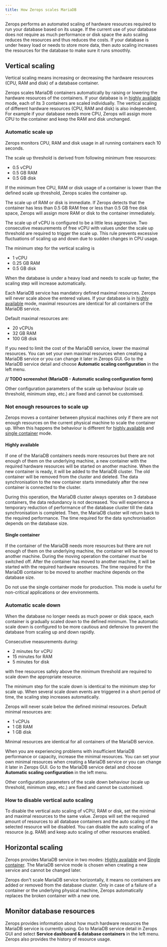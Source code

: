 ```yaml
---
title: How Zerops scales MariaDB
---
```

Zerops performs an automated scaling of hardware resources required to run your database based on its usage. If the current use of your database does not require as much performance or disk space the auto scaling reduces the resources and thus reduces the costs. If your database is under heavy load or needs to store more data, then auto scaling increases the resources for the database to make sure it runs smoothly.
## Vertical scaling
Vertical scaling means increasing or decreasing the hardware resources (CPU, RAM and disk) of a database container. 

Zerops scales MariaDB containers automatically by raising or lowering the hardware resources of the containers. If your database is in [highly available](/mariadb/how-to/create#highly-available) mode, each of its 3 containers are scaled individually. The vertical scaling of different hardware resources (CPU, RAM and disk) is also  independent. For example if your database needs more CPU, Zerops will assign more CPU to the container and keep the RAM and disk unchanged. 

### Automatic scale up 
Zerops monitors CPU, RAM and disk usage in all running containers each 10 seconds. 

The scale up threshold is derived from following minimum free resources:
* 0.5 vCPU
* 0.5 GB RAM
* 0.5 GB disk

If the minimum free CPU, RAM or disk usage of a container is lower than the defined scale up threshold, Zerops scales the container up. 

The scale up of RAM or disk is immediate. If Zerops detects that the container has less than 0.5 GB RAM free or less than 0.5 GB free disk space, Zerops will assign more RAM or disk to the container immediately.

The scale up of vCPU is configured to be a little less aggressive. Two consecutive measurements of free vCPU with values under the scale up threshold are required to trigger the scale up. This rule prevents excessive fluctuations of scaling up and down due to sudden changes in CPU usage.

The minimum step for the vertical scaling is 
* 1 vCPU
* 0.25 GB RAM
* 0.5 GB disk

When the database is under a heavy load and needs to scale up faster, the scaling step will increase automatically. 

Each MariaDB service has mandatory defined maximal resources. Zerops will never scale above the entered values. If your database is in [highly available](/mariadb/how-to/create#highly-available) mode, maximal resources are identical for all containers of the MariaDB service.

Default maximal resources are:
* 20 vCPUs
* 32 GB RAM
* 100 GB disk

If you need to limit the cost of the MariaDB service, lower the maximal resources. You can set your own maximal resources when creating a MariaDB service or you can change it later in Zerops GUI. Go to the MariaDB service detail and choose **Automatic scaling configuration** in the left menu.

**// TODO screenshot (MariaDB - Automatic scaling configuration form)**

Other configuration parameters of the scale up behaviour (scale up threshold, minimum step, etc.) are fixed and cannot be customised.

### Not enough resources to scale up
Zerops moves a container between physical machines only if there are not enough resources on the current physical machine to scale the container up. When this happens the behaviour is different for [highly available](/mariadb/how-to/create#highly-available) and [single container](/mariadb/how-to/create#single-container) mode.

#### Highly available

If one of the MariaDB containers needs more resources but there are not enough of them on the underlying machine, a new container with the required hardware resources will be started on another machine. When the new container is ready, it will be added to the MariaDB cluster. The old container will be removed from the cluster and deleted. The data synchronisation to the new container starts immediately after the new container is connected to the cluster.

During this operation, the MariaDB cluster always operates on 3 database containers, the data redundancy is not decreased. You will experience a temporary reduction of performance of the database cluster till the data synchronisation is completed. Then, the MariaDB cluster will return back to the required performance. The time required for the data synchronisation depends on the database size.


#### Single container

If the container of the MariaDB needs more resources but there are not enough of them on the underlying machine, the container will be moved to another machine. During the moving operation the container must be switched off. After the container has moved to another machine, it will be started with the required hardware resources. The time required for the MariaDB container to be moved to another machine depends on the database size.

Do not use the single container mode for production. This mode is useful for non-critical applications or dev environments.

### Automatic scale down
When the database no longer needs as much power or disk space, each container is gradually scaled down to the defined minimum. The automatic scale down is configured to be more cautious and defensive to prevent the database from scaling up and down rapidly.

Consecutive measurements during:
* 2 minutes for vCPU
* 15 minutes for RAM
* 5 minutes for disk

with free resources safely above the minimum threshold are required to scale down the appropriate resource.

The minimum step for the scale down is identical to the minimum step for scale up. When several scale down events are triggered in a short period of time, the scaling step increases automatically.

Zerops will never scale below the defined minimal resources. Default minimal resources are:
* 1 vCPUs
* 1 GB RAM
* 1 GB disk

Minimal resources are identical for all containers of the MariaDB service.

When you are experiencing problems with insufficient MariaDB performance or capacity, increase the minimal resources. You can set your own minimal resources when creating a MariaDB service or you can change it later in Zerops GUI. Go to the MariaDB service detail and choose **Automatic scaling configuration** in the left menu.

Other configuration parameters of the scale down behaviour (scale up threshold, minimum step, etc.) are fixed and cannot be customised.

### How to disable vertical auto scaling

To disable the vertical auto scaling of vCPU, RAM or disk, set the minimal and maximal resources to the same value. Zerops will set the required amount of resources to all database containers and the auto scaling of the selected resource will be disabled. You can disable the auto scaling of a resource (e.g. RAM) and keep auto scaling of other resources enabled.

## Horizontal scaling

Zerops provides MariaDB service in two modes: [Highly available](/mariadb/how-to/create#highly-available) and [Single container](/mariadb/how-to/create#single-container). The MariaDB service mode is chosen when creating a new service and cannot be changed later.

Zerops don't scale MariaDB service horizontally, it means no containers are added or removed from the database cluster. Only in case of a failure of a container or the underlying physical machine, Zerops automatically replaces the broken container with a new one.


## Monitor database resources

Zerops provides information about how much hardware resources the MariaDB service is currently using. Go to MariaDB service detail in Zerops GUI and select **Service dashboard & database containers** in the left menu. Zerops also provides the history of resource usage.





